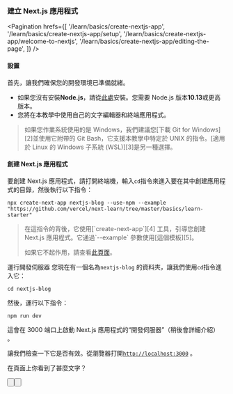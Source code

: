 
### **建立 Next.js 應用程式**

<Pagination
  hrefs={[
    '/learn/basics/create-nextjs-app',
    '/learn/basics/create-nextjs-app/setup',
    '/learn/basics/create-nextjs-app/welcome-to-nextjs',
    '/learn/basics/create-nextjs-app/editing-the-page',
  ]}
/>


#### 設置
首先，讓我們確保您的開發環境已準備就緒。

- 如果您沒有安裝**Node.js**，請從[此處][1]安裝。您需要 Node.js 版本**10.13**或更高版本。
- 您將在本教學中使用自己的文字編輯器和終端應用程式。

<Blockquote>
如果您作業系統使用的是 Windows，我們建議您[下載 Git for Windows][2]並使用它附帶的 Git Bash，它支援本教學中特定於 UNIX 的指令。[適用於 Linux 的 Windows 子系統 (WSL)][3]是另一種選擇。
</Blockquote>

#### 創建 Next.js 應用程式
要創建 Next.js 應用程式，請打開終端機，輸入`cd`指令來進入要在其中創建應用程式的目錄，然後執行以下指令：

```shell
npx create-next-app nextjs-blog --use-npm --example "https://github.com/vercel/next-learn/tree/master/basics/learn-starter"
```
<Blockquote>
在這指令的背後，它使用[`create-next-app`][4] 工具，引導您創建 Next.js 應用程式。它通過`--example` 參數使用[這個模板][5]。

如果它不起作用，請查看[此頁面][6]。
</Blockquote>

運行開發伺服器
您現在有一個名為`nextjs-blog` 的資料夾，讓我們使用`cd`指令進入它：
```shell
cd nextjs-blog
```

然後，運行以下指令：
```shell
npm run dev
```
這會在 3000 端口上啟動 Next.js 應用程式的“開發伺服器”（稍後會詳細介紹） 。

讓我們檢查一下它是否有效。從瀏覽器打開[`http://localhost:3000`][7] 。

<Quiz>
    <QuizHeading type={QuizType.quickReview}>
        在頁面上你看到了甚麼文字？
    </QuizHeading>
    <QuizOptionGroup>
        <QuizOption text="Welcome to Next.js!" isCorrect/>
        <QuizOption text="Hello Next.js!"/>
    </QuizOptionGroup>
</Quiz>


<Button
  content="返回 ←"
  url="/learn/basics/create-nextjs-app"
  basicStyle="text-white bg-[#0070f3]"
  hoverStyle="hover:opacity-90"
/>

<Button
  content="下一個 →"
  url="/learn/basics/create-nextjs-app/welcome-to-nextjs"
  basicStyle="text-white bg-[#0070f3]"
  hoverStyle="hover:opacity-90"
/>

[1]: https://nodejs.org/en/ "Node.js 安裝"
[2]: https://gitforwindows.org/ "Git for Windows 下載"
[3]: https://learn.microsoft.com/en-us/windows/wsl/install "適用於 Linux 的 Windows 子系統 (WSL)"
[4]: /docs/api-reference/create-next-app "create-next-app"
[5]: https://github.com/vercel/next-learn/tree/master/basics/learn-starter "模板"
[6]: https://github.com/vercel/next-learn/blob/master/basics/errors/install.md "安裝錯誤"
[7]: http://localhost:3000 "執行"
